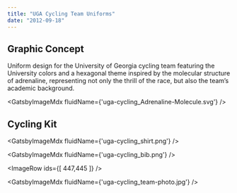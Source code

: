 ```yaml
---
title: "UGA Cycling Team Uniforms"
date: "2012-09-18"
---
```



## Graphic Concept

Uniform design for the University of Georgia cycling team featuring the University colors and a hexagonal theme inspired by the molecular structure of adrenaline, representing not only the thrill of the race, but also the team’s academic background.

<GatsbyImageMdx fluidName={'uga-cycling_Adrenaline-Molecule.svg'} />

## Cycling Kit

<GatsbyImageMdx fluidName={'uga-cycling_shirt.png'} />

<GatsbyImageMdx fluidName={'uga-cycling_bib.png'} />

<ImageRow ids={[ 447,445 ]} />

<GatsbyImageMdx fluidName={'uga-cycling_team-photo.jpg'} />
